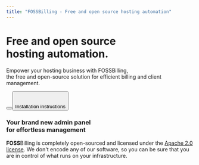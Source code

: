 ```yaml
---
title: "FOSSBilling - Free and open source hosting automation"
---
```




<div className="home-content">
  <div className="content-container">
    <h1 className="headline">Free and open source <br className='sm:block hidden'/>hosting automation.</h1>
    <p className="subtitle">Empower your hosting business with FOSSBilling, <br className='sm:block hidden'/>the free and open-source solution for efficient billing and client management.</p>
    <Link href="/docs">
      <Button text="Get started" />
    </Link>
    <Link href="/downloads">
      <Button text="Download FOSSBilling" />
    </Link>
    <br /><br />
    <Link href="/docs/getting-started"><span className="text-blue-700 hover:text-blue-800 dark:text-blue-600 dark:hover:text-blue-700 hover:underline hover:underline-offset-2">Installation instructions</span></Link>
  </div>

  <div className="features-container">
    <LogoSlider />
    <div className="content-container">
      <Features>
        <Feature large centered id="admin-card">
          <h3>Your brand new admin panel <br className="show-on-mobile"/>for effortless management</h3>
        </Feature>
        <Feature centered id="os-card" style={{
            display: 'flex',
            flexDirection: 'column',
            alignItems: 'center',
            justifyContent: 'center',
            paddingTop: '5rem',
            paddingBottom: '5rem',
        }}>
          <FontAwesomeIcon icon={ faGithub } size="8x" />
          <p><strong>FOSS</strong>Billing is completely open-sourced and licensed under the <a href="https://github.com/FOSSBilling/FOSSBilling/blob/main/LICENSE">Apache 2.0 license</a>. We don't encode any of our software, so you can be sure that you are in control of what runs on your infrastructure.</p>
        </Feature>
      </Features>
    </div>
  </div>
</div>